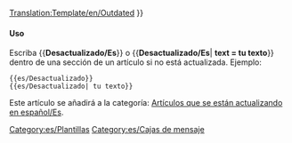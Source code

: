 <noinclude>[[Translation:Template/en/Outdated]]</noinclude><noinclude></noinclude>
{{en/Ambox| type  = content
| image = en/Outdated content.png | alt = Contenido desactualizado
| text  = <strong>Desactualizado</strong><br />
Este artículo o sección está desactualizado. Parte de su contenido ya no es exacto debido a los cambios de la última versión. Por favor actualice este artículo. {{#IF: {{{1|}}} |<br>{{{1}}}|}}
}}<includeonly>{{{include|[[Category:es/Artículos que se están actualizando en español]]}}}</includeonly><noinclude>

====Uso====
Escriba <nowiki>{{</nowiki>'''Desactualizado/Es'''<nowiki>}}</nowiki> o <nowiki>{{</nowiki>'''Desactualizado/Es'''| '''text = tu texto'''<nowiki>}}</nowiki> dentro de una sección de un artículo si no está actualizada. Ejemplo:
<pre>
{{es/Desactualizado}} 
{{es/Desactualizado| tu texto}}
</pre>
Este artículo se añadirá a la categoría: [[:Category:es/Artículos que se están actualizando en español|Artículos que se están actualizando en español/Es]].

[[Category:es/Plantillas]][[Category:es/Cajas de mensaje]]</noinclude>